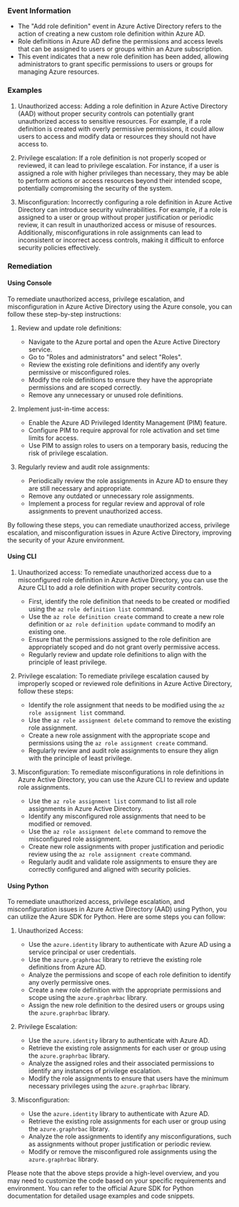
### Event Information

- The "Add role definition" event in Azure Active Directory refers to the action of creating a new custom role definition within Azure AD.
- Role definitions in Azure AD define the permissions and access levels that can be assigned to users or groups within an Azure subscription.
- This event indicates that a new role definition has been added, allowing administrators to grant specific permissions to users or groups for managing Azure resources.


### Examples

1. Unauthorized access: Adding a role definition in Azure Active Directory (AAD) without proper security controls can potentially grant unauthorized access to sensitive resources. For example, if a role definition is created with overly permissive permissions, it could allow users to access and modify data or resources they should not have access to.

2. Privilege escalation: If a role definition is not properly scoped or reviewed, it can lead to privilege escalation. For instance, if a user is assigned a role with higher privileges than necessary, they may be able to perform actions or access resources beyond their intended scope, potentially compromising the security of the system.

3. Misconfiguration: Incorrectly configuring a role definition in Azure Active Directory can introduce security vulnerabilities. For example, if a role is assigned to a user or group without proper justification or periodic review, it can result in unauthorized access or misuse of resources. Additionally, misconfigurations in role assignments can lead to inconsistent or incorrect access controls, making it difficult to enforce security policies effectively.

### Remediation

#### Using Console

To remediate unauthorized access, privilege escalation, and misconfiguration in Azure Active Directory using the Azure console, you can follow these step-by-step instructions:

1. Review and update role definitions:
   - Navigate to the Azure portal and open the Azure Active Directory service.
   - Go to "Roles and administrators" and select "Roles".
   - Review the existing role definitions and identify any overly permissive or misconfigured roles.
   - Modify the role definitions to ensure they have the appropriate permissions and are scoped correctly.
   - Remove any unnecessary or unused role definitions.

2. Implement just-in-time access:
   - Enable the Azure AD Privileged Identity Management (PIM) feature.
   - Configure PIM to require approval for role activation and set time limits for access.
   - Use PIM to assign roles to users on a temporary basis, reducing the risk of privilege escalation.

3. Regularly review and audit role assignments:
   - Periodically review the role assignments in Azure AD to ensure they are still necessary and appropriate.
   - Remove any outdated or unnecessary role assignments.
   - Implement a process for regular review and approval of role assignments to prevent unauthorized access.

By following these steps, you can remediate unauthorized access, privilege escalation, and misconfiguration issues in Azure Active Directory, improving the security of your Azure environment.

#### Using CLI

1. Unauthorized access: To remediate unauthorized access due to a misconfigured role definition in Azure Active Directory, you can use the Azure CLI to add a role definition with proper security controls. 

   - First, identify the role definition that needs to be created or modified using the `az role definition list` command.
   - Use the `az role definition create` command to create a new role definition or `az role definition update` command to modify an existing one.
   - Ensure that the permissions assigned to the role definition are appropriately scoped and do not grant overly permissive access.
   - Regularly review and update role definitions to align with the principle of least privilege.

2. Privilege escalation: To remediate privilege escalation caused by improperly scoped or reviewed role definitions in Azure Active Directory, follow these steps:

   - Identify the role assignment that needs to be modified using the `az role assignment list` command.
   - Use the `az role assignment delete` command to remove the existing role assignment.
   - Create a new role assignment with the appropriate scope and permissions using the `az role assignment create` command.
   - Regularly review and audit role assignments to ensure they align with the principle of least privilege.

3. Misconfiguration: To remediate misconfigurations in role definitions in Azure Active Directory, you can use the Azure CLI to review and update role assignments.

   - Use the `az role assignment list` command to list all role assignments in Azure Active Directory.
   - Identify any misconfigured role assignments that need to be modified or removed.
   - Use the `az role assignment delete` command to remove the misconfigured role assignment.
   - Create new role assignments with proper justification and periodic review using the `az role assignment create` command.
   - Regularly audit and validate role assignments to ensure they are correctly configured and aligned with security policies.

#### Using Python

To remediate unauthorized access, privilege escalation, and misconfiguration issues in Azure Active Directory (AAD) using Python, you can utilize the Azure SDK for Python. Here are some steps you can follow:

1. Unauthorized Access:
   - Use the `azure.identity` library to authenticate with Azure AD using a service principal or user credentials.
   - Use the `azure.graphrbac` library to retrieve the existing role definitions from Azure AD.
   - Analyze the permissions and scope of each role definition to identify any overly permissive ones.
   - Create a new role definition with the appropriate permissions and scope using the `azure.graphrbac` library.
   - Assign the new role definition to the desired users or groups using the `azure.graphrbac` library.

2. Privilege Escalation:
   - Use the `azure.identity` library to authenticate with Azure AD.
   - Retrieve the existing role assignments for each user or group using the `azure.graphrbac` library.
   - Analyze the assigned roles and their associated permissions to identify any instances of privilege escalation.
   - Modify the role assignments to ensure that users have the minimum necessary privileges using the `azure.graphrbac` library.

3. Misconfiguration:
   - Use the `azure.identity` library to authenticate with Azure AD.
   - Retrieve the existing role assignments for each user or group using the `azure.graphrbac` library.
   - Analyze the role assignments to identify any misconfigurations, such as assignments without proper justification or periodic review.
   - Modify or remove the misconfigured role assignments using the `azure.graphrbac` library.

Please note that the above steps provide a high-level overview, and you may need to customize the code based on your specific requirements and environment. You can refer to the official Azure SDK for Python documentation for detailed usage examples and code snippets.

